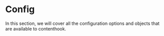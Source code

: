 # Config

In this section, we will cover all the configuration options and objects that are available to contenthook.